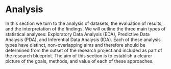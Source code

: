 # Analysis {#part-analysis}

In this section we turn to the analysis of datasets, the evaluation of results, and the interpretation of the findings. We will outline the three main types of statistical analyses: Exploratory Data Analysis (EDA), Predictive Data Analysis (PDA), and Inferential Data Analysis (IDA). Each of these analysis types have distinct, non-overlapping aims and therefore should be determined from the outset of the research project and included as part of the research blueprint. The aim of this section is to establish a clearer picture of the goals, methods, and value of each of these approaches.


<!-- [ ] Consider Analysis part notes below vvv -->

<!-- "Analysis" elaborates various statistical approaches for data analysis and contextualizes their application in for different types of research questions and aims.  -->


<!-- 
Questions to address:

- What is the difference between EDA, PDA, and IDA? 

The difference between EDA, PDA, and IDA is that EDA is exploratory, PDA is predictive, and IDA is inferential. EDA is exploratory in that it is used to uncover novel patterns in the data. PDA is predictive in that it is used to make robust predictions about the future. IDA is inferential in that it is used to make inferences about the population.

- What are the research goals of each of these approaches?

The research goals of EDA are to uncover novel patterns in the data. The research goals of PDA are to make robust predictions about the future. The research goals of IDA are to make inferences about the population. Furthermore, the research goals of EDA and PDA are not to generalize to the population, but rather to uncover novel patterns (EDA) or to make robust predictions (PDA). In IDA the data is used to make inferences about the population, and so the data is used more conservatively. For this reason the use of data differs between EDA and PDA on the on the one hand and IDA on the other in that in EDA and PDA the data can be used and reused more freely, as the goal is not to generalize to the population, but rather to uncover novel patterns (EDA) or to make robust predictions (PDA). In IDA the data is used to make inferences about the population, and so the data is used more conservatively.

- What are the methods used in each of these approaches?

The methods used in EDA are descriptive methods, such as frequency analysis, collocation, dispersion, etc. The methods used in PDA are predictive methods, such as regression, classification, etc. The methods used in IDA are inferential methods, such as hypothesis testing, confidence intervals, etc.

- What are the strengths of each of these approaches?

The strengths of each approach depend largely on the goals of the research project. For example, EDA is useful for uncovering novel patterns in the data. Say for example we want to identify what potential differences there may be in the word usage of presidential inaugural addresses between the 20th and 21st centuries. We may find that the 21st century inaugural addresses are more likely to use the word "America" than the 20th century inaugural addresses. This is a novel pattern that we may not have expected. Furtheremore, we can now dive deeper and explore if there are co-occurring words with "America" that may be able to contextualize this finding. 

PDA is useful for making robust predictions about the future. Say for example we want to know if the language that language learners of Spanish and Spanish native speakers is different. We can apply a predictive model to gauge whether or not the language learners and the native speakers are different. If the model reliably predicts that the language learners and the native speakers are different, then we can explore the model to understand what features of the language learners' language are different from the native speakers' language. This would be a case when an algorithm is used that allows for us to see what features contribute to the predictions. In other cases we may find that another model performs better but may not allow us to see what features contribute to the predictions. But if the task ultimately is pragmatic in nature, then the accuracy of the model is more important than the interpretability of the model.


 IDA is useful for making inferences about the population. In this approach we need to have crafted a hypothesis statement which is grounded in the primary literature. So let's again consider the language use of Spanish learners and native speakers. However, in this case we may have a hypothesis that the use of copular verbs such as 'ser', 'estar', 'tener', and 'haber' will be more common in learner Spanish descriptive writing tasks as these are more common in the input that learners are exposed to. We then use inferential methods to test the hypothesis. If the hypothesis is supported, then we can make inferences about the population. If the hypothesis is not supported, then we can make inferences about the population.

- What are the limitations of each of these approaches?

Scaffolding:

- Orientation
  - Research goals
  - Approaches to analysis
    - Types of analysis
    - Preparing dataData types/ structures
    - Use of data
    - Evaluating results
    - Interpreting results
- Analysis
  - Types of analysis
    - Methods
      - Preparing data
      - Techniques/ algorithms
      - Evaluating results
      - Interpreting results


## Orientation 

The aim of this section is to ...

### Research goals 

### Approaches 

#### Analysis types 

### Workflow 

#### Identify 

#### Interrogate 

#### Interpret 

## Analysis 

### Types 

#### Methods/ algorithms

## Summary 






Consider: adding more to do with the algorithms and the face that there is much more to continue to learn than can be covered in this introduction. -->

<!-- Points for linking chapters:
- Moving the EDA section to the beginning of the chapter as many of the exploratory methods, specifically **the descriptive methods** (frequency analyis, collocation, dispersion, etc.) are used in the predictive and inferential methods. 
- It is the case that the second part of th EDA chapter will deal with **machine learning methods**; the unsupervised variety. This would be a good intro potentially to the PDA chapter as we pick up with supervised machine learning methods.
- The **usage of data** differenly between EDA and PDA on the on the one hand and IDA on the other. In EDA and PDA the data can be used and reused more freely, as the goal is not to generalize to the population, but rather to uncover novel patterns (EDA) or to make robust predictions (PDA). In IDA the data is used to make inferences about the population, and so the data is used more conservatively.
-->



<!-- E Types and the 4 I's: 

[Explore] Exploratory Data Analysis (EDA): Descriptive statistics, unsupervised machine learning, and visualizations to explore and identify patterns. (explore intuition, probe anecdote, etc. --data-driven)
- Indicate research goal: to explore potential relationships between variables and variable types.
- Identify approach: Identify variable(s)/ types of interest, iteratively. (feature engineering)
* Interrogate the variables either descriptive and/ or statistical learning methods. 
* Interpret the results in the context of the research question(s) using domain knowledge and qualitative methods (uncover).


[Examine] Predictive Data Analysis (PDA): Supervised machine learning to predict some target outcome variable. Attempt examine strength of relationships between variables and variable types and the target variable of interest. (examine relationships --data-/ hypothesis-driven)
- Indicate research goal: to examine strength of relationships between variables and the target variable of interest.
- Identify approach: Identify the target variable of interest and then identify the variables of interest. (feature engineering)
* Interrogate the variables using statistical learning for prediction, comparison or the nature of the research goal (decision-driven, insight-driven)
* Interpret the results in terms of accuracy, precision, recall, and f1-score and/ or in terms of the importance of the variables in the model (assess).

[Extrapolate] Inferential Data Analysis (IDA): Statistical inference to explain relationships between variables and the population from which the sample was drawn (extrapolate relationships to the population -- hypothesis-driven)
- Indicate research goal: to explain relationships between variables and the population from which the sample was drawn.
- Identify approach: Identify variables entailed by the hypothesis. And ensure that these variables are operationalized such that they are relevant proxies for the population of interest.
* Interrogate the variables using statistical procedures that test the hypothesis.
* Interpret the statistical results in terms of the hypothesis (conclude).


----- 



The goals of the text analysis research may be exploratory, predictive, or inferential in nature. Each of these three goals implies a distinct research aim and is associated with a different set of statistical and evaluative methods. Exploratory data analysis (EDA) is a data-driven approach which aims to explore intuition, probe anecdote, and identify patterns in data that might be important for further analysis. EDA combines descriptive statistics, visualizations, and statistical learning methods in an iterative and interactive way to provide the researcher the ability to identify patterns and relationships and to evaluate whether and why they are meaningful.


The objective of predictive data analysis (PDA) is to use statistical learning methods to develop a model to predict some target outcome variable. PDA is a supervised machine learning task that uses a set of features to predict a target outcome variable. The burden of evaluation lies on the researcher to determine whether the model is able to predict the target outcome variable with sufficient accuracy. 


Inferential data analysis (IDA) aims to explain relationships between variables and the population from which the sample was drawn. IDA is a ... method that tests a relationship between features. Rigorous statistical assumptions and data selection requirements aim to ensure that the findings are generalizable to the population from which the sample was drawn.

 -->